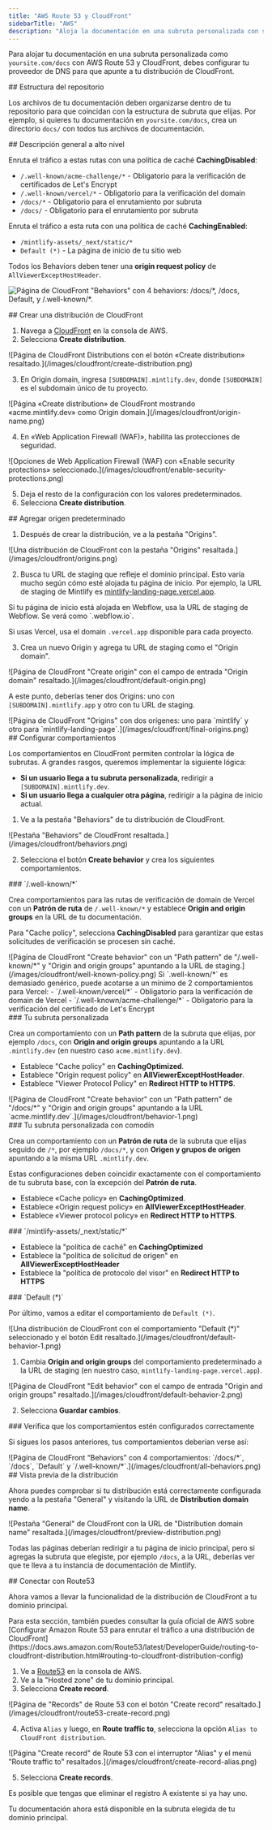 ```yaml
---
title: "AWS Route 53 y CloudFront"
sidebarTitle: "AWS"
description: "Aloja la documentación en una subruta personalizada con servicios de AWS"
---
```



Para alojar tu documentación en una subruta personalizada como `yoursite.com/docs` con AWS Route 53 y CloudFront, debes configurar tu proveedor de DNS para que apunte a tu distribución de CloudFront.


<div id="repository-structure">
  ## Estructura del repositorio
</div>

Los archivos de tu documentación deben organizarse dentro de tu repositorio para que coincidan con la estructura de subruta que elijas. Por ejemplo, si quieres tu documentación en `yoursite.com/docs`, crea un directorio `docs/` con todos tus archivos de documentación.

<div id="high-level-overview">
  ## Descripción general a alto nivel
</div>

Enruta el tráfico a estas rutas con una política de caché **CachingDisabled**:

- `/.well-known/acme-challenge/*` - Obligatorio para la verificación de certificados de Let's Encrypt
- `/.well-known/vercel/*` - Obligatorio para la verificación del domain
- `/docs/*` - Obligatorio para el enrutamiento por subruta
- `/docs/` - Obligatorio para el enrutamiento por subruta

Enruta el tráfico a esta ruta con una política de caché **CachingEnabled**:

- `/mintlify-assets/_next/static/*`
- `Default (*)` - La página de inicio de tu sitio web

Todos los Behaviors deben tener una **origin request policy** de `AllViewerExceptHostHeader`.

![Página de CloudFront "Behaviors" con 4 behaviors: `/docs/*`, `/docs`, `Default`, y `/.well-known/*`.](/images/cloudfront/all-behaviors.png)

<div id="create-cloudfront-distribution">
  ## Crear una distribución de CloudFront
</div>

1. Navega a [CloudFront](https://aws.amazon.com/cloudfront) en la consola de AWS.
2. Selecciona **Create distribution**.

<Frame>
    ![Página de CloudFront Distributions con el botón «Create distribution» resaltado.](/images/cloudfront/create-distribution.png)
  </Frame>

3. En Origin domain, ingresa `[SUBDOMAIN].mintlify.dev`, donde `[SUBDOMAIN]` es el subdomain único de tu proyecto.

<Frame>
    ![Página «Create distribution» de CloudFront mostrando «acme.mintlify.dev» como Origin domain.](/images/cloudfront/origin-name.png)
  </Frame>

4. En «Web Application Firewall (WAF)», habilita las protecciones de seguridad.

<Frame>
    ![Opciones de Web Application Firewall (WAF) con «Enable security protections» seleccionado.](/images/cloudfront/enable-security-protections.png)
  </Frame>

5. Deja el resto de la configuración con los valores predeterminados.
6. Selecciona **Create distribution**.

<div id="add-default-origin">
  ## Agregar origen predeterminado
</div>

1. Después de crear la distribución, ve a la pestaña "Origins".

<Frame>
    ![Una distribución de CloudFront con la pestaña "Origins" resaltada.](/images/cloudfront/origins.png)
  </Frame>

2. Busca tu URL de staging que refleje el dominio principal. Esto varía mucho según cómo esté alojada tu página de inicio. Por ejemplo, la URL de staging de Mintlify es [mintlify-landing-page.vercel.app](https://mintlify-landing-page.vercel.app).

<Info>
  Si tu página de inicio está alojada en Webflow, usa la URL de staging de Webflow. Se verá como `.webflow.io`.

  Si usas Vercel, usa el domain `.vercel.app` disponible para cada proyecto.
</Info>

3. Crea un nuevo Origin y agrega tu URL de staging como el "Origin domain".

<Frame>
    ![Página de CloudFront "Create origin" con el campo de entrada "Origin domain" resaltado.](/images/cloudfront/default-origin.png)
  </Frame>

A este punto, deberías tener dos Origins: uno con `[SUBDOMAIN].mintlify.app` y otro con tu URL de staging.

<Frame>
  ![Página de CloudFront "Origins" con dos orígenes: uno para `mintlify` y otro para `mintlify-landing-page`.](/images/cloudfront/final-origins.png)
</Frame>

<div id="set-behaviors">
  ## Configurar comportamientos
</div>

Los comportamientos en CloudFront permiten controlar la lógica de subrutas. A grandes rasgos, queremos implementar la siguiente lógica:

- **Si un usuario llega a tu subruta personalizada**, redirigir a `[SUBDOMAIN].mintlify.dev`.
- **Si un usuario llega a cualquier otra página**, redirigir a la página de inicio actual.

1. Ve a la pestaña "Behaviors" de tu distribución de CloudFront.

<Frame>
	![Pestaña "Behaviors" de CloudFront resaltada.](/images/cloudfront/behaviors.png)
</Frame>

2. Selecciona el botón **Create behavior** y crea los siguientes comportamientos.

<div id="well-known">
  ### `/.well-known/*`
</div>

Crea comportamientos para las rutas de verificación de domain de Vercel con un **Patrón de ruta** de `/.well-known/*` y establece **Origin and origin groups** en la URL de tu documentación.

Para "Cache policy", selecciona **CachingDisabled** para garantizar que estas solicitudes de verificación se procesen sin caché.

<Frame>
  ![Página de CloudFront "Create behavior" con un "Path pattern" de "/.well-known/*" y "Origin and origin groups" apuntando a la URL de staging.](/images/cloudfront/well-known-policy.png)
</Frame>

<Info>
Si `.well-known/*` es demasiado genérico, puede acotarse a un mínimo de 2 comportamientos para Vercel:
  - `/.well-known/vercel/*` - Obligatorio para la verificación de domain de Vercel
  - `/.well-known/acme-challenge/*` - Obligatorio para la verificación del certificado de Let's Encrypt
</Info>

<div id="your-custom-subpath">
  ### Tu subruta personalizada
</div>

Crea un comportamiento con un **Path pattern** de la subruta que elijas, por ejemplo `/docs`, con **Origin and origin groups** apuntando a la URL `.mintlify.dev` (en nuestro caso `acme.mintlify.dev`).

- Establece "Cache policy" en **CachingOptimized**.
- Establece "Origin request policy" en **AllViewerExceptHostHeader**.
- Establece "Viewer Protocol Policy" en **Redirect HTTP to HTTPS**.

<Frame>
  ![Página de CloudFront "Create behavior" con un "Path pattern" de "/docs/*" y "Origin and origin groups" apuntando a la URL `acme.mintlify.dev`.](/images/cloudfront/behavior-1.png)
</Frame>

<div id="your-custom-subpath-with-wildcard">
  ### Tu subruta personalizada con comodín
</div>

Crea un comportamiento con un **Patrón de ruta** de la subruta que elijas seguido de `/*`, por ejemplo `/docs/*`, y con **Origen y grupos de origen** apuntando a la misma URL `.mintlify.dev`.

Estas configuraciones deben coincidir exactamente con el comportamiento de tu subruta base, con la excepción del **Patrón de ruta**.

- Establece «Cache policy» en **CachingOptimized**.
- Establece «Origin request policy» en **AllViewerExceptHostHeader**.
- Establece «Viewer protocol policy» en **Redirect HTTP to HTTPS**.

<div id="mintlify-assets_nextstatic">
  ### `/mintlify-assets/_next/static/*`
</div>

- Establece la "política de caché" en **CachingOptimized**
 - Establece la "política de solicitud de origen" en **AllViewerExceptHostHeader**
 - Establece la "política de protocolo del visor" en **Redirect HTTP to HTTPS**

<div id="default">
  ### `Default (*)`
</div>

Por último, vamos a editar el comportamiento de `Default (*)`.

<Frame>
  ![Una distribución de CloudFront con el comportamiento "Default (*)" seleccionado y el botón Edit resaltado.](/images/cloudfront/default-behavior-1.png)
</Frame>

1. Cambia **Origin and origin groups** del comportamiento predeterminado a la URL de staging (en nuestro caso, `mintlify-landing-page.vercel.app`).

<Frame>
  ![Página de CloudFront "Edit behavior" con el campo de entrada "Origin and origin groups" resaltado.](/images/cloudfront/default-behavior-2.png)
</Frame>

2. Selecciona **Guardar cambios**.

<div id="check-behaviors-are-set-up-correctly">
  ### Verifica que los comportamientos estén configurados correctamente
</div>

Si sigues los pasos anteriores, tus comportamientos deberían verse así:

<Frame>
  ![Página de CloudFront “Behaviors” con 4 comportamientos: `/docs/*`, `/docs`, `Default` y `/.well-known/*`.](/images/cloudfront/all-behaviors.png)
</Frame>

<div id="preview-distribution">
  ## Vista previa de la distribución
</div>

Ahora puedes comprobar si tu distribución está correctamente configurada yendo a la pestaña "General" y visitando la URL de **Distribution domain name**.

<Frame>
  ![Pestaña "General" de CloudFront con la URL de "Distribution domain name" resaltada.](/images/cloudfront/preview-distribution.png)
</Frame>

Todas las páginas deberían redirigir a tu página de inicio principal, pero si agregas la subruta que elegiste, por ejemplo `/docs`, a la URL, deberías ver que te lleva a tu instancia de documentación de Mintlify.

<div id="connect-with-route53">
  ## Conectar con Route53
</div>

Ahora vamos a llevar la funcionalidad de la distribución de CloudFront a tu dominio principal.

<Note>
  Para esta sección, también puedes consultar la guía oficial de AWS sobre [Configurar
  Amazon Route 53 para enrutar el tráfico a una
  distribución de CloudFront](https://docs.aws.amazon.com/Route53/latest/DeveloperGuide/routing-to-cloudfront-distribution.html#routing-to-cloudfront-distribution-config)
</Note>

1. Ve a [Route53](https://aws.amazon.com/route53) en la consola de AWS.
2. Ve a la "Hosted zone" de tu dominio principal.
3. Selecciona **Create record**.

<Frame>
  ![Página de "Records" de Route 53 con el botón "Create record" resaltado.](/images/cloudfront/route53-create-record.png)
</Frame>

4. Activa `Alias` y luego, en **Route traffic to**, selecciona la opción `Alias to CloudFront distribution`.

<Frame>
  ![Página "Create record" de Route 53 con el interruptor "Alias" y el menú "Route traffic to" resaltados.](/images/cloudfront/create-record-alias.png)
</Frame>

5. Selecciona **Create records**.

<Note>
  Es posible que tengas que eliminar el registro A existente si ya hay uno.
</Note>

Tu documentación ahora está disponible en la subruta elegida de tu dominio principal.

<Propagating />